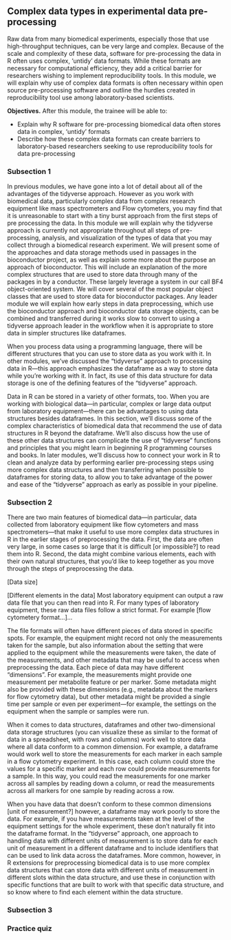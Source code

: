 ## Complex data types in experimental data pre-processing

Raw data from many biomedical experiments, especially those that use
high-throughput techniques, can be very large and complex. Because of the scale
and complexity of these data, software for pre-processing the data in R often
uses complex, 'untidy' data formats. While these formats are necessary for
computational efficiency, they add a critical barrier for researchers wishing to
implement reproducibility tools. In this module, we will explain why use of
complex data formats is often necessary within open source pre-processing
software and outline the hurdles created in reproducibility tool use among
laboratory-based scientists.

**Objectives.** After this module, the trainee will be able to:

- Explain why R software for pre-processing biomedical data often stores 
data in complex, 'untidy' formats 
- Describe how these complex data formats can create barriers to 
laboratory-based researchers seeking to use reproducibility tools for 
data pre-processing

### Subsection 1

In previous modules, we have gone into a lot of detail about all of the advantages of the tidyverse approach. However as you work with biomedical data, particularly complex data from complex research equipment like mass spectrometers and Flow cytometers, you may find that it is unreasonable to start with a tiny burst approach from the first steps of pre processing the data. In this module we will explain why the tidyverse approach is currently not appropriate throughout all steps of pre-processing, analysis, and visualization of the types of data that you may collect through a biomedical research experiment. We will present some of the approaches and data storage methods used in passages in the bioconductor project, as well as explain some more about the purpose an approach of bioconductor. This will include an explanation of the more complex structures that are used to store data through many of the packages in by a conductor. These largely leverage a system in our call BF4 object-oriented system. We will cover several of the most popular object classes that are used to store data for bioconductor packages. Any leader module we will explain how early steps in data preprocessing, which use the bioconductor approach and bioconductor data storage objects, can be combined and transferred during it works slow to convert to using a tidyverse approach leader in the workflow when it is appropriate to store data in simpler structures like dataframes.

When you process data using a programming language, there will be different
structures that you can use to store data as you work with it. In other modules, 
we've discussed the "tidyverse" approach to processing data in R---this approach 
emphasizes the dataframe as a way to store data while you're working with it. 
In fact, its use of this data structure for data storage is one of the defining 
features of the "tidyverse" approach. 

Data in R can be stored in a variety of other formats, too. When you are working 
with biological data---in particular, complex or large data output from laboratory
equipment---there can be advantages to using data structures besides dataframes. 
In this section, we'll discuss some of the complex characteristics of biomedical 
data that recommend the use of data structures in R beyond the dataframe. We'll 
also discuss how the use of these other data structures can complicate the use of
"tidyverse" functions and principles that you might learn in beginning R programming
courses and books. In later modules, we'll discuss how to connect your work in R 
to clean and analyze data by performing earlier pre-processing steps using more 
complex data structures and then transferring when possible to dataframes for 
storing data, to allow you to take advantage of the power and ease of the 
"tidyverse" approach as early as possible in your pipeline. 

### Subsection 2

There are two main features of biomedical data---in particular, data collected from 
laboratory equipment like flow cytometers and mass spectrometers---that make it 
useful to use more complex data structures in R in the earlier stages of preprocessing
the data. First, the data are often very large, in some cases so large that it is
difficult [or impossible?] to read them into R. Second, the data might combine 
various elements, each with their own natural structures, that you'd like to keep 
together as you move through the steps of preprocessing the data. 

[Data size]

[Different elements in the data] 
Most laboratory equipment can output a raw data file that you can then read into R. 
For many types of laboratory equipment, these raw data files follow a strict format. 
For example [flow cytometery format...]...

The file formats will often have different pieces of data stored in specific spots. 
For example, the equipment might record not only the measurements taken for the 
sample, but also information about the setting that were applied to the equipment
while the measurements were taken, the date of the measurements, and other metadata
that may be useful to access when preprocessing the data. Each piece of data may 
have different "dimensions". For example, the measurements might provide one 
measurement per metabolite feature or per marker. Some metadata might also be
provided with these dimensions (e.g., metadata about the markers for flow 
cytometry data), but other metadata might be provided a single time per sample
or even per experiment---for example, the settings on the equipment when the 
sample or samples were run. 

When it comes to data structures, dataframes and other two-dimensional data storage
structures (you can visualize these as similar to the format of data in a spreadsheet, 
with rows and columns) work well to store data where all data conform to a common 
dimension. For example, a dataframe would work well to store the measurements 
for each marker in each sample in a flow cytometry experiment. In this case, 
each column could store the values for a specific marker and each row could 
provide measurements for a sample. In this way, you could read the measurements
for one marker across all samples by reading down a column, or read the measurements
across all markers for one sample by reading across a row. 

When you have data that doesn't conform to these common dimensions [unit of
measurement?] however, a dataframe may work poorly to store the data. For
example, if you have measurements taken at the level of the equipment settings
for the whole experiment, these don't naturally fit into the dataframe format.
In the "tidyverse" approach, one approach to handling data with different units
of measurement is to store data for each unit of measurement in a different
dataframe and to include identifiers that can be used to link data across the
dataframes. More common, however, in R extensions for preprocessing biomedical
data is to use more complex data structures that can store data with different
units of measurement in different slots within the data structure, and use these
in conjunction with specific functions that are built to work with that specific
data structure, and so know where to find each element within the data
structure.

### Subsection 3

### Practice quiz

